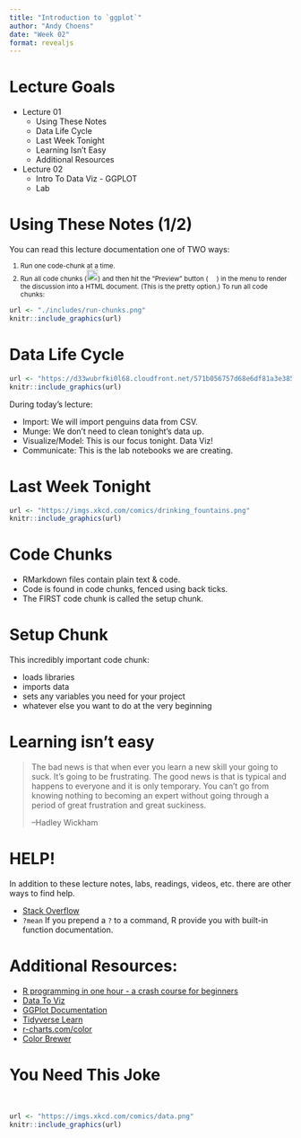 ```yaml
---
title: "Introduction to `ggplot`"
author: "Andy Choens"
date: "Week 02"
format: revealjs
---
```




# Lecture Goals

- Lecture 01
  - Using These Notes
  - Data Life Cycle
  - Last Week Tonight
  - Learning Isn't Easy
  - Additional Resources
- Lecture 02
  - Intro To Data Viz - GGPLOT
  - Lab



# Using These Notes (1/2)

You can read this lecture documentation one of TWO ways:

<small>

1. Run one code-chunk at a time.
2. Run all code chunks (<img src="./includes/run-chunks-2.png" height="20">) and then hit the "Preview" button (<img src="./includes/preview.png" height="15">) in the menu to render the discussion into a HTML document. (This is the pretty option.) To run all code chunks:

</small>

```r
url <- "./includes/run-chunks.png"
knitr::include_graphics(url)
```



# Data Life Cycle

```r
url <- "https://d33wubrfki0l68.cloudfront.net/571b056757d68e6df81a3e3853f54d3c76ad6efc/32d37/diagrams/data-science.png"
knitr::include_graphics(url)
```

During today's lecture:

- Import: We will import penguins data from CSV.
- Munge: We don't need to clean tonight's data up.
- Visualize/Model: This is our focus tonight. Data Viz!
- Communicate: This is the lab notebooks we are creating.



# Last Week Tonight

```r
url <- "https://imgs.xkcd.com/comics/drinking_fountains.png"
knitr::include_graphics(url)
```



# Code Chunks

- RMarkdown files contain plain text & code.
- Code is found in code chunks, fenced using back ticks.
- The FIRST code chunk is called the setup chunk.



# Setup Chunk

This incredibly important code chunk:

- loads libraries
- imports data
- sets any variables you need for your project
- whatever else you want to do at the very beginning



# Learning isn't easy

> The bad news is that when ever you learn a new skill your going to suck. It’s going to be frustrating. The good news is that is typical and happens to everyone and it is only temporary. You can't go from knowing nothing to becoming an expert without going through a period of great frustration and great suckiness.
>
> --Hadley Wickham



# HELP!

In addition to these lecture notes, labs, readings, videos, etc. there are other ways to find help.

- [Stack Overflow](https://stackoverflow.com/questions/tagged/r)
- `?mean` If you prepend a `?` to a command, R provide you with built-in 
  function documentation.



# Additional Resources:

- [R programming in one hour - a crash course for beginners](https://youtu.be/eR-XRSKsuR4)
- [Data To Viz](https://www.data-to-viz.com/)
- [GGPlot Documentation](https://ggplot2.tidyverse.org/index.html)
- [Tidyverse Learn](https://www.tidyverse.org/learn/)
- [r-charts.com/color](https://r-charts.com/colors/)
- [Color Brewer](https://colorbrewer2.org/#type=sequential&scheme=Oranges&n=5)



# You Need This Joke

<br />

```r
url <- "https://imgs.xkcd.com/comics/data.png"
knitr::include_graphics(url)
```
